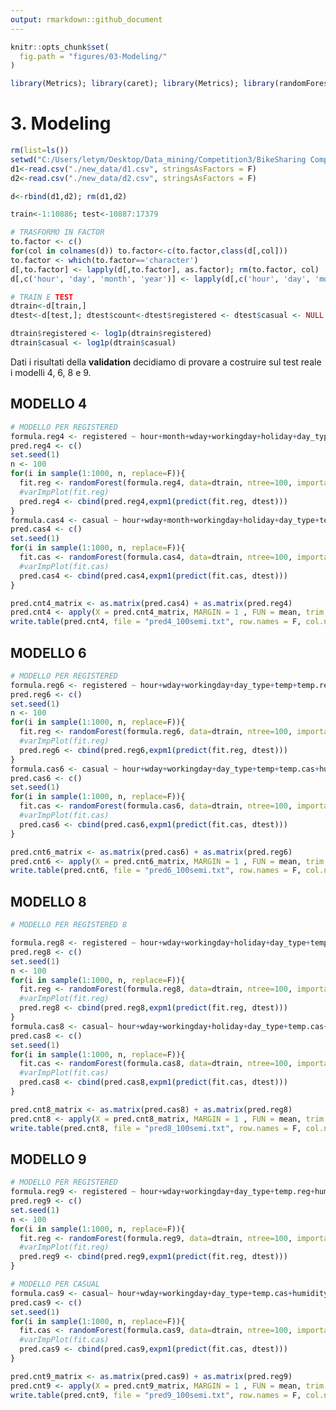 ```yaml
---
output: rmarkdown::github_document
---
```


```r
knitr::opts_chunk$set(
  fig.path = "figures/03-Modeling/"
)

library(Metrics); library(caret); library(Metrics); library(randomForest)
```

# 3. Modeling

```r

rm(list=ls())
setwd("C:/Users/letym/Desktop/Data_mining/Competition3/BikeSharing Competition")
d1<-read.csv("./new_data/d1.csv", stringsAsFactors = F)
d2<-read.csv("./new_data/d2.csv", stringsAsFactors = F)

d<-rbind(d1,d2); rm(d1,d2)

train<-1:10886; test<-10887:17379

# TRASFORMO IN FACTOR
to.factor <- c()
for(col in colnames(d)) to.factor<-c(to.factor,class(d[,col]))
to.factor <- which(to.factor=='character')
d[,to.factor] <- lapply(d[,to.factor], as.factor); rm(to.factor, col)
d[,c('hour', 'day', 'month', 'year')] <- lapply(d[,c('hour', 'day', 'month', 'year')], as.factor)

# TRAIN E TEST
dtrain<-d[train,]
dtest<-d[test,]; dtest$count<-dtest$registered <- dtest$casual <- NULL

dtrain$registered <- log1p(dtrain$registered)
dtrain$casual <- log1p(dtrain$casual)
```

Dati i risultati della __validation__ decidiamo di provare a costruire sul test reale i modelli 4, 6, 8 e 9.

## MODELLO 4

```r

# MODELLO PER REGISTERED
formula.reg4 <- registered ~ hour+month+wday+workingday+holiday+day_type+temp+temp.reg+humidity+humidity.reg+atemp+windspeed+season+weather+hour.cut.reg+weekend+mean.reg.weekend.hour+year
pred.reg4 <- c()
set.seed(1)
n <- 100
for(i in sample(1:1000, n, replace=F)){
  fit.reg <- randomForest(formula.reg4, data=dtrain, ntree=100, importance=F)
  #varImpPlot(fit.reg)
  pred.reg4 <- cbind(pred.reg4,expm1(predict(fit.reg, dtest)))
}
formula.cas4 <- casual ~ hour+wday+month+workingday+holiday+day_type+temp+temp.cas+humidity+humidity.cas+atemp+windspeed+season+weather+hour.cut.cas+weekend+mean.cas.weekend.hour+year
pred.cas4 <- c()
set.seed(1)
for(i in sample(1:1000, n, replace=F)){
  fit.cas <- randomForest(formula.cas4, data=dtrain, ntree=100, importance=F)
  #varImpPlot(fit.cas)
  pred.cas4 <- cbind(pred.cas4,expm1(predict(fit.cas, dtest)))
}

pred.cnt4_matrix <- as.matrix(pred.cas4) + as.matrix(pred.reg4)
pred.cnt4 <- apply(X = pred.cnt4_matrix, MARGIN = 1 , FUN = mean, trim = .2)
write.table(pred.cnt4, file = "pred4_100semi.txt", row.names = F, col.names = F)
```

## MODELLO 6

```r

# MODELLO PER REGISTERED
formula.reg6 <- registered ~ hour+wday+workingday+day_type+temp+temp.reg+humidity+humidity.reg+atemp+windspeed+season+weather+hour.cut.reg+mean.reg.weekend.hour+year
pred.reg6 <- c()
set.seed(1)
n <- 100
for(i in sample(1:1000, n, replace=F)){
  fit.reg <- randomForest(formula.reg6, data=dtrain, ntree=100, importance=F)
  #varImpPlot(fit.reg)
  pred.reg6 <- cbind(pred.reg6,expm1(predict(fit.reg, dtest)))
}
formula.cas6 <- casual ~ hour+wday+workingday+day_type+temp+temp.cas+humidity+humidity.cas+atemp+windspeed+season+weather+hour.cut.cas+mean.cas.weekend.hour+year
pred.cas6 <- c()
set.seed(1)
for(i in sample(1:1000, n, replace=F)){
  fit.cas <- randomForest(formula.cas6, data=dtrain, ntree=100, importance=F)
  #varImpPlot(fit.cas)
  pred.cas6 <- cbind(pred.cas6,expm1(predict(fit.cas, dtest)))
}

pred.cnt6_matrix <- as.matrix(pred.cas6) + as.matrix(pred.reg6)
pred.cnt6 <- apply(X = pred.cnt6_matrix, MARGIN = 1 , FUN = mean, trim = .2)
write.table(pred.cnt6, file = "pred6_100semi.txt", row.names = F, col.names = F)

```

## MODELLO 8

```r

# MODELLO PER REGISTERED 8

formula.reg8 <- registered ~ hour+wday+workingday+holiday+day_type+temp.reg+humidity+atemp+windspeed+season+weather+hour.cut.reg+weekend+mean.reg.weekend.hour+year
pred.reg8 <- c()
set.seed(1)
n <- 100
for(i in sample(1:1000, n, replace=F)){
  fit.reg <- randomForest(formula.reg8, data=dtrain, ntree=100, importance=F)
  #varImpPlot(fit.reg)
  pred.reg8 <- cbind(pred.reg8,expm1(predict(fit.reg, dtest)))
}
formula.cas8 <- casual~ hour+wday+workingday+holiday+day_type+temp.cas+humidity+atemp+windspeed+season+weather+hour.cut.cas+weekend+mean.cas.weekend.hour+year
pred.cas8 <- c()
set.seed(1)
for(i in sample(1:1000, n, replace=F)){
  fit.cas <- randomForest(formula.cas8, data=dtrain, ntree=100, importance=F)
  #varImpPlot(fit.cas)
  pred.cas8 <- cbind(pred.cas8,expm1(predict(fit.cas, dtest)))
}

pred.cnt8_matrix <- as.matrix(pred.cas8) + as.matrix(pred.reg8)
pred.cnt8 <- apply(X = pred.cnt8_matrix, MARGIN = 1 , FUN = mean, trim = .2)
write.table(pred.cnt8, file = "pred8_100semi.txt", row.names = F, col.names = F)
```

## MODELLO 9 

```r
# MODELLO PER REGISTERED
formula.reg9 <- registered ~ hour+wday+workingday+day_type+temp.reg+humidity+atemp+windspeed+season+weather+hour.cut.reg+mean.reg.weekend.hour+year
pred.reg9 <- c()
set.seed(1)
n <- 100
for(i in sample(1:1000, n, replace=F)){
  fit.reg <- randomForest(formula.reg9, data=dtrain, ntree=100, importance=F)
  #varImpPlot(fit.reg)
  pred.reg9 <- cbind(pred.reg9,expm1(predict(fit.reg, dtest)))
}

# MODELLO PER CASUAL
formula.cas9 <- casual~ hour+wday+workingday+day_type+temp.cas+humidity+atemp+windspeed+season+weather+hour.cut.cas+mean.cas.weekend.hour+year
pred.cas9 <- c()
set.seed(1)
for(i in sample(1:1000, n, replace=F)){
  fit.cas <- randomForest(formula.cas9, data=dtrain, ntree=100, importance=F)
  #varImpPlot(fit.cas)
  pred.cas9 <- cbind(pred.cas9,expm1(predict(fit.cas, dtest)))
}

pred.cnt9_matrix <- as.matrix(pred.cas9) + as.matrix(pred.reg9)
pred.cnt9 <- apply(X = pred.cnt9_matrix, MARGIN = 1 , FUN = mean, trim = .2)
write.table(pred.cnt9, file = "pred9_100semi.txt", row.names = F, col.names = F)

```


